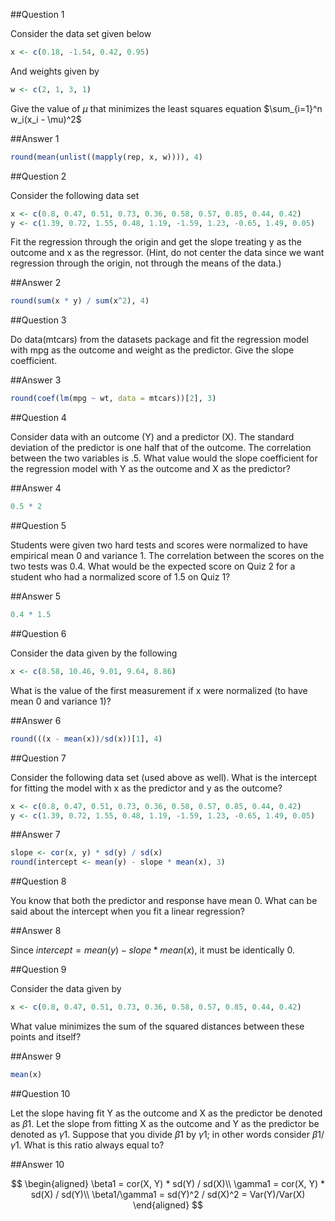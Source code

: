 ##Question 1

Consider the data set given below
```r
x <- c(0.18, -1.54, 0.42, 0.95)
```
And weights given by
```r
w <- c(2, 1, 3, 1)
```
Give the value of $\mu$ that minimizes the least squares equation $\sum_{i=1}^n w_i(x_i - \mu)^2$

##Answer 1

```r
round(mean(unlist((mapply(rep, x, w)))), 4)
```

##Question 2

Consider the following data set
```r
x <- c(0.8, 0.47, 0.51, 0.73, 0.36, 0.58, 0.57, 0.85, 0.44, 0.42)
y <- c(1.39, 0.72, 1.55, 0.48, 1.19, -1.59, 1.23, -0.65, 1.49, 0.05)
```
Fit the regression through the origin and get the slope treating y as the outcome and x as the regressor. (Hint, do not center the data since we want regression through the origin, not through the means of the data.)

##Answer 2

```r
round(sum(x * y) / sum(x^2), 4)
```

##Question 3

Do data(mtcars) from the datasets package and fit the regression model with mpg as the outcome and weight as the predictor. Give the slope coefficient.

##Answer 3

```r
round(coef(lm(mpg ~ wt, data = mtcars))[2], 3)
```

##Question 4

Consider data with an outcome (Y) and a predictor (X). The standard deviation of the predictor is one half that of the outcome. The correlation between the two variables is .5. What value would the slope coefficient for the regression model with Y as the outcome and X as the predictor?

##Answer 4

```r
0.5 * 2
```

##Question 5

Students were given two hard tests and scores were normalized to have empirical mean 0 and variance 1. The correlation between the scores on the two tests was 0.4. What would be the expected score on Quiz 2 for a student who had a normalized score of 1.5 on Quiz 1?

##Answer 5

```r
0.4 * 1.5
```

##Question 6

Consider the data given by the following
```r
x <- c(8.58, 10.46, 9.01, 9.64, 8.86)
```
What is the value of the first measurement if x were normalized (to have mean 0 and variance 1)?

##Answer 6

```r
round(((x - mean(x))/sd(x))[1], 4)
```

##Question 7

Consider the following data set (used above as well). What is the intercept for fitting the model with x as the predictor and y as the outcome?
```r
x <- c(0.8, 0.47, 0.51, 0.73, 0.36, 0.58, 0.57, 0.85, 0.44, 0.42)
y <- c(1.39, 0.72, 1.55, 0.48, 1.19, -1.59, 1.23, -0.65, 1.49, 0.05)
```

##Answer 7

```r
slope <- cor(x, y) * sd(y) / sd(x)
round(intercept <- mean(y) - slope * mean(x), 3)
```

##Question 8

You know that both the predictor and response have mean 0. What can be said about the intercept when you fit a linear regression?

##Answer 8

Since $intercept = mean(y) - slope * mean(x)$, it must be identically 0.

##Question 9

Consider the data given by
```r
x <- c(0.8, 0.47, 0.51, 0.73, 0.36, 0.58, 0.57, 0.85, 0.44, 0.42)
```
What value minimizes the sum of the squared distances between these points and itself?

##Answer 9

```r
mean(x)
```

##Question 10

Let the slope having fit Y as the outcome and X as the predictor be denoted as $\beta1$. Let the slope from fitting X as the outcome and Y as the predictor be denoted as $\gamma1$. Suppose that you divide $\beta1$ by $\gamma1$; in other words consider $\beta1/\gamma1$. What is this ratio always equal to?

##Answer 10

$$
\begin{aligned}
\beta1 = cor(X, Y) * sd(Y) / sd(X)\\
\gamma1 = cor(X, Y) * sd(X) / sd(Y)\\
\beta1/\gamma1 = sd(Y)^2 / sd(X)^2 = Var(Y)/Var(X)  
\end{aligned}
$$
